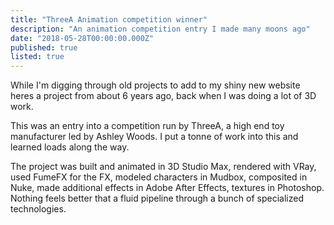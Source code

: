 ```yaml
---
title: "ThreeA Animation competition winner"
description: "An animation competition entry I made many moons ago"
date: "2018-05-28T00:00:00.000Z"
published: true
listed: true
---
```


<YouTube videoID="KmoXa8284t0" />

While I'm digging through old projects to add to my shiny new website heres a project from about 6 years ago, back when I was doing a lot of 3D work.

This was an entry into a competition run by ThreeA, a high end toy manufacturer led by Ashley Woods. I put a tonne of work into this and learned loads along the way.

The project was built and animated in 3D Studio Max, rendered with VRay, used FumeFX for the FX, modeled characters in Mudbox, composited in Nuke, made additional effects in Adobe After Effects, textures in Photoshop. Nothing feels better that a fluid pipeline through a bunch of specialized technologies.
